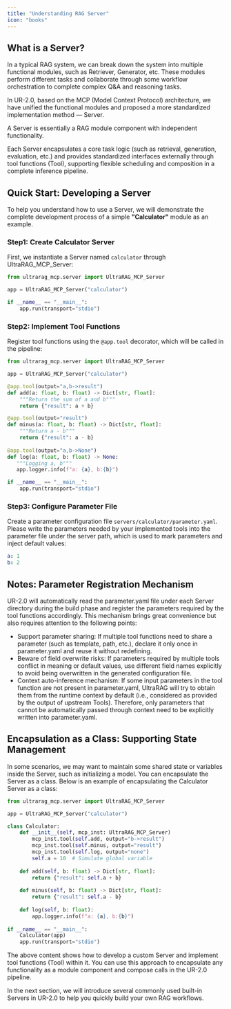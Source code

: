 ```yaml
---
title: "Understanding RAG Server"
icon: "books"
---
```


## What is a Server?

In a typical RAG system, we can break down the system into multiple functional modules, such as Retriever, Generator, etc. These modules perform different tasks and collaborate through some workflow orchestration to complete complex Q&A and reasoning tasks.

In UR-2.0, based on the MCP (Model Context Protocol) architecture, we have unified the functional modules and proposed a more standardized implementation method — Server.

<Note>A Server is essentially a RAG module component with independent functionality.</Note>

Each Server encapsulates a core task logic (such as retrieval, generation, evaluation, etc.) and provides standardized interfaces externally through tool functions (Tool), supporting flexible scheduling and composition in a complete inference pipeline.

## Quick Start: Developing a Server

To help you understand how to use a Server, we will demonstrate the complete development process of a simple **"Calculator"** module as an example.

### Step1: Create Calculator Server

First, we instantiate a Server named `calculator` through UltraRAG_MCP_Server:

```python servers/calculator/src/calculator.py icon="python"
from ultrarag_mcp.server import UltraRAG_MCP_Server

app = UltraRAG_MCP_Server("calculator")

if __name__ == "__main__":
    app.run(transport="stdio")
```

### Step2: Implement Tool Functions

Register tool functions using the `@app.tool` decorator, which will be called in the pipeline:

```python servers/calculator/src/calculator.py icon="python"
from ultrarag_mcp.server import UltraRAG_MCP_Server

app = UltraRAG_MCP_Server("calculator")

@app.tool(output="a,b->result")
def add(a: float, b: float) -> Dict[str, float]:
    """Return the sum of a and b"""
    return {"result": a + b}

@app.tool(output="result")
def minus(a: float, b: float) -> Dict[str, float]:
    """Return a - b"""
    return {"result": a - b}
    
@app.tool(output="a,b->None")
def log(a: float, b: float) -> None:
   """Logging a, b"""
   app.logger.info(f"a: {a}, b:{b}")

if __name__ == "__main__":
    app.run(transport="stdio")
```

### Step3: Configure Parameter File

Create a parameter configuration file `servers/calculator/parameter.yaml`. Please write the parameters needed by your implemented tools into the parameter file under the server path, which is used to mark parameters and inject default values:

```yaml servers/calculator/parameter.yaml icon="/images/yaml.svg"
a: 1
b: 2
```

## Notes: Parameter Registration Mechanism

UR-2.0 will automatically read the parameter.yaml file under each Server directory during the build phase and register the parameters required by the tool functions accordingly. This mechanism brings great convenience but also requires attention to the following points:

- Support parameter sharing: If multiple tool functions need to share a parameter (such as template, path, etc.), declare it only once in parameter.yaml and reuse it without redefining.
- Beware of field overwrite risks: If parameters required by multiple tools conflict in meaning or default values, use different field names explicitly to avoid being overwritten in the generated configuration file.
- Context auto-inference mechanism: If some input parameters in the tool function are not present in parameter.yaml, UltraRAG will try to obtain them from the runtime context by default (i.e., considered as provided by the output of upstream Tools). Therefore, only parameters that cannot be automatically passed through context need to be explicitly written into parameter.yaml.

## Encapsulation as a Class: Supporting State Management

In some scenarios, we may want to maintain some shared state or variables inside the Server, such as initializing a model. You can encapsulate the Server as a class. Below is an example of encapsulating the Calculator Server as a class:

```python servers/calculator/src/calculator.py icon="python"
from ultrarag_mcp.server import UltraRAG_MCP_Server

app = UltraRAG_MCP_Server("calculator")

class Calculator:
    def __init__(self, mcp_inst: UltraRAG_MCP_Server)
        mcp_inst.tool(self.add, output="b->result")
        mcp_inst.tool(self.minus, output="result")
        mcp_inst.tool(self.log, output="none")
        self.a = 10  # Simulate global variable
        
    def add(self, b: float) -> Dict[str, float]:
        return {"result": self.a + b}
        
    def minus(self, b: float) -> Dict[str, float]:
        return {"result": self.a - b}
    
    def log(self, b: float):
        app.logger.info(f"a: {a}, b:{b}")
 
if __name__ == "__main__":
    Calculator(app)
    app.run(transport="stdio")
```

The above content shows how to develop a custom Server and implement tool functions (Tool) within it. You can use this approach to encapsulate any functionality as a module component and compose calls in the UR-2.0 pipeline.

In the next section, we will introduce several commonly used built-in Servers in UR-2.0 to help you quickly build your own RAG workflows.
